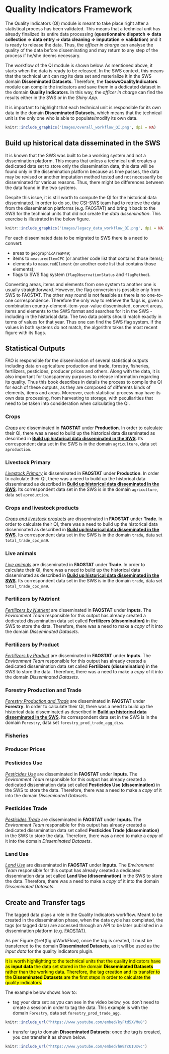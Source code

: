 # **Quality Indicators Framework** {#QualityIndicatorsFramework}

The Quality Indicators (QI) module is meant to take place right after a statistical process has been validated. This means that a technical unit has already finalized its entire data processing (**questionnaire dispatch $\Rightarrow$ data collection $\Rightarrow$ data entry $\Rightarrow$ data cleaning $\Rightarrow$ imputation $\Rightarrow$ validation**) and it is ready to release the data. Thus, the _officer in charge_ can analyse the quality of the data before disseminating and may return to any step of the process if he/she deems necessary.

The workflow of the QI module is shown below. As mentioned above, it starts when the data is ready to be released. In the SWS context, this means that the technical unit can _tag_ its data set and materialize it in the SWS domain **Disseminated Datasets**. Therefore, the **faoswsQualityIndicators** module can compile the indicators and save them in a dedicated dataset in the domain **Quality Indicators**. In this way, the _officer in charge_ can find the results either in the SWS or in the _Shiny App_.

It is important to highlight that each technical unit is responsible for its own data in the domain **Disseminated Datasets**, which means that the technical unit is the only one who is able to populate/modify its own data.

```r
knitr::include_graphics('images/overall_workflow_QI.png', dpi = NA)
```



## **Build up historical data disseminated in the SWS**

It is known that the SWS was built to be a working system and not a dissemination platform. This means that unless a technical unit creates a dedicated data set to store only the dissemination data, this data will be found only in the dissemination platform because as time passes, the data may be revised or another imputation method tested and not necessarily be disseminated for various reasons. Thus, there might be differences between the data found in the two systems.

Despite this issue, it is still worth to compute the QI for the historical data disseminated. In order to do so, the CSI-SWS team had to retrieve the data from the dissemination platforms (e.g. FAOSTAT) and bring it back to the SWS for the technical units that did not create the _data dissemination_. This exercise is illustrated in the below figure.

```r
knitr::include_graphics('images/legacy_data_workflow_QI.png', dpi = NA)
```

For each disseminated data to be migrated to SWS there is a need to convert:

- areas to `geographicAreaM49`;
- items to `measuredItemCPC` (or another code list that contains those items);
- elements to `measuredElement` (or another code list that contains those elements);
- flags to SWS flag system (`flagObservationStatus` and `flagMethod`).

Converting areas, items and elements from one system to another one is usually straightforward. However, the flag conversion is possible only from SWS to FAOSTAT. The other way round is not feasible as there is no one-to-one correspondence. Therefore the only way to retrieve the flags is, given a combination country-element-item-year-value disseminated, convert areas, items and elements to the SWS format and searches for it in the SWS - including in the historical data. The two data points should match exactly in terms of values for that year. Thus one can find the SWS flag system. If the values in both systems do not match, the algorithm takes the most recent figure with its flags.

## **Statistical Outputs**

FAO is responsible for the dissemination of several statistical outputs including data on agriculture production and trade, forestry, fisheries, fertilizers, pesticides, producer prices and others. Along with the data, it is also important for transparency purposes to release information regarding its quality. Thus this book describes in details the process to compile the QI for each of these outputs, as they are composed of differents kinds of elements, items and areas. Moreover, each statistical process may have its own data processing, from harvesting to storage, with peculiarities that need to be taken into consideration when calculating the QI. 

### **Crops**

[*Crops*](http://www.fao.org/faostat/en/#data/QC) are disseminated in **FAOSTAT** under **Production**. In order to calculate their QI, there was a need to build up the historical data disseminated as described in [**Build up historical data disseminated in the SWS**]. Its correspondent data set in the SWS is in the domain `agriculture`, data set `aproduction`. 

### **Livestock Primary**

[*Livestock Primary*](http://www.fao.org/faostat/en/#data/QL) is disseminated in **FAOSTAT** under **Production**. In order to calculate their QI, there was a need to build up the historical data disseminated as described in [**Build up historical data disseminated in the SWS**]. Its correspondent data set in the SWS is in the domain `agriculture`, data set `aproduction`. 

### **Crops and livestock products**

[*Crops and livestock products*](http://www.fao.org/faostat/en/#data/TP) are disseminated in **FAOSTAT** under **Trade**. In order to calculate their QI, there was a need to build up the historical data disseminated as described in [**Build up historical data disseminated in the SWS**]. Its correspondent data set in the SWS is in the domain `trade`, data set `total_trade_cpc_m49`. 


### **Live animals**

[*Live animals*](http://www.fao.org/faostat/en/#data/TA) are disseminated in **FAOSTAT** under **Trade**. In order to calculate their QI, there was a need to build up the historical data disseminated as described in [**Build up historical data disseminated in the SWS**]. Its correspondent data set in the SWS is in the domain `trade`, data set `total_trade_cpc_m49`. 


### **Fertilizers by Nutrient**

[*Fertilizers by Nutrient*](http://www.fao.org/faostat/en/#data/RFN) are disseminated in **FAOSTAT** under **Inputs**. The _Environment Team_ responsible for this output has already created a dedicated dissemination data set called **Fertilizers (dissemination)** in the SWS to store the data. Therefore, there was a need to make a _copy_ of it into the domain _Disseminated Datasets_.


### **Fertilizers by Product**

[*Fertilizers by Product*](http://www.fao.org/faostat/en/#data/RFB) are disseminated in **FAOSTAT** under **Inputs**. The _Environment Team_ responsible for this output has already created a dedicated dissemination data set called **Fertilizers (dissemination)** in the SWS to store the data. Therefore, there was a need to make a _copy_ of it into the domain _Disseminated Datasets_.

### **Forestry Production and Trade**

[*Forestry Production and Trade*](http://www.fao.org/faostat/en/#data/FO) are disseminated in **FAOSTAT** under **Forestry**. In order to calculate their QI, there was a need to build up the historical data disseminated as described in [**Build up historical data disseminated in the SWS**]. Its correspondent data set in the SWS is in the domain `Forestry`, data set `forestry_prod_trade_agg_diss`. 


### **Fisheries**

### **Producer Prices**

### **Pesticides Use**

[*Pesticides Use*](http://www.fao.org/faostat/en/#data/RP) are disseminated in **FAOSTAT** under **Inputs**. The _Environment Team_ responsible for this output has already created a dedicated dissemination data set called **Pesticides Use (dissemination)** in the SWS to store the data. Therefore, there was a need to make a _copy_ of it into the domain _Disseminated Datasets_.

### **Pesticides Trade**

[*Pesticides Trade*](http://www.fao.org/faostat/en/#data/RT) are disseminated in **FAOSTAT** under **Inputs**. The _Environment Team_ responsible for this output has already created a dedicated dissemination data set called **Pesticides Trade (dissemination)** in the SWS to store the data. Therefore, there was a need to make a _copy_ of it into the domain _Disseminated Datasets_.

### **Land Use**

[*Land Use*](http://www.fao.org/faostat/en/#data/RL) are disseminated in **FAOSTAT** under **Inputs**. The _Environment Team_ responsible for this output has already created a dedicated dissemination data set called **Land Use (dissemination)** in the SWS to store the data. Therefore, there was a need to make a _copy_ of it into the domain _Disseminated Datasets_.

## **Create and Transfer tags**

The tagged data plays a role in the Quality Indicators workflow. Meant to be created in the dissemination phase, when the data cycle has completed, the tags (or tagged data) are accessed through an API to be later published in a dissemination platform (e.g. [FAOSTAT](http://www.fao.org/faostat/en/#home)).

As per Figure \@ref(fig:qiWorkFlow), once the tag is created, it must be transferred to the domain **Disseminated Datasets**, as it will be used as the _input data_ for the quality indicators plugin.

<mark>It is worth highlighting to the technical units that the quality indicators have as **input data** the data set stored in the domain **Disseminated Datasets** rather than the working data. Therefore, the tag creation and its transfer to the **Disseminated Datasets** are the first steps in order to calculate the quality indicators.</mark>


The example below shows how to:

- tag your data set: as you can see in the video below, you don't need to create a session in order to tag the data. This example is with the domain `Forestry`, data set `forestry_prod_trade_agg`.

```r
knitr::include_url("https://www.youtube.com/embed/kyFtd5XVMu8")
```

- transfer tag to domain **Disseminated Datasets**: once the tag is created, you can transfer it as shown below.

```r
knitr::include_url("https://www.youtube.com/embed/hWETcUIUxvc")
```

